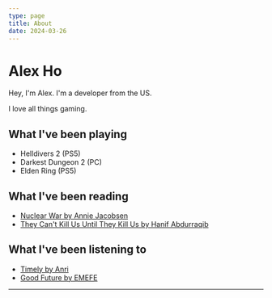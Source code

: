 ```yaml
---
type: page
title: About
date: 2024-03-26
---
```



# Alex Ho

Hey, I'm Alex. I'm a developer from the US.

I love all things gaming.

## What I've been playing
- Helldivers 2 (PS5)
- Darkest Dungeon 2 (PC)
- Elden Ring (PS5)

## What I've been reading
- [Nuclear War by Annie Jacobsen](https://www.goodreads.com/book/show/182733784-nuclear-war?ref=nav_sb_ss_1_26)
- [They Can't Kill Us Until They Kill Us by Hanif Abdurraqib](https://www.goodreads.com/book/show/33947154-they-can-t-kill-us-until-they-kill-us)

## What I've been listening to
- [Timely by Anri](https://www.youtube.com/watch?v=fp2psphgAK4)
- [Good Future by EMEFE](https://emefe.bandcamp.com/album/good-future)

---

<Links />